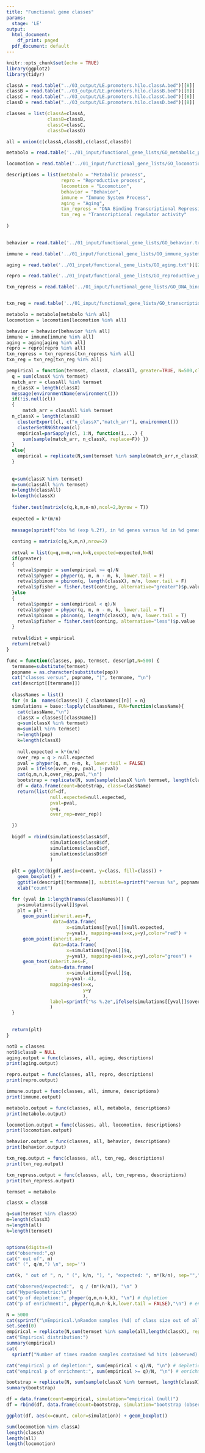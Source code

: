```yaml
---
title: "Functional gene classes"
params:
  stage: 'LE'
output:
  html_document:
    df_print: paged
  pdf_document: default
---
```


```r
knitr::opts_chunk$set(echo = TRUE)
library(ggplot2)
library(tidyr)
```

```r
classA = read.table("../03_output/LE.promoters.hilo.classA.bed")[[8]]
classB = read.table("../03_output/LE.promoters.hilo.classB.bed")[[8]]
classC = read.table("../03_output/LE.promoters.hilo.classC.bed")[[8]]
classD = read.table("../03_output/LE.promoters.hilo.classD.bed")[[8]]

classes = list(classA=classA,
               classB=classB,
               classC=classC,
               classD=classD)

all = union(c(classA,classB),c(classC,classD))
```

```r
metabolo = read.table('../01_input/functional_gene_lists/GO_metabolic_process.txt')[[2]]

locomotion = read.table('../01_input/functional_gene_lists/GO_locomotion.txt')[[2]]

descriptions = list(metabolo = "Metabolic process",
                    repro = "Reproductive process",
                    locomotion = "Locomotion",
                    behavior = "Behavior",
                    immune = "Immune System Process",
                    aging = "Aging",
                    txn_repress = "DNA Binding Transcriptional Repression",
                    txn_reg = "Transcriptional regulator activity"
                    
)
            

behavior = read.table('../01_input/functional_gene_lists/GO_behavior.txt')[[2]]

immune = read.table('../01_input/functional_gene_lists/GO_immune_system_process.txt')[[2]]

aging = read.table('../01_input/functional_gene_lists/GO_aging.txt')[[2]]

repro = read.table('../01_input/functional_gene_lists/GO_reproductive_process.txt')[[2]]

txn_repress = read.table('../01_input/functional_gene_lists/GO_DNA_binding_transcription_repression.txt')[[2]]


txn_reg = read.table('../01_input/functional_gene_lists/GO_transcriptional_regulator_activity.txt')[[2]]

```



```r

metabolo = metabolo[metabolo %in% all]
locomotion = locomotion[locomotion %in% all]

behavior = behavior[behavior %in% all]
immune = immune[immune %in% all]
aging = aging[aging %in% all]
repro = repro[repro %in% all]
txn_repress = txn_repress[txn_repress %in% all]
txn_reg = txn_reg[txn_reg %in% all]
```

```r

pempirical = function(termset, classX, classAll, greater=TRUE, N=500,cl=NULL) {
  q = sum(classX %in% termset)
  match_arr = classAll %in% termset
  n_classX = length(classX)
  message(environmentName(environment()))
  if(!is.null(cl))
  {
      match_arr = classAll %in% termset
  n_classX = length(classX)
    clusterExport(cl, c("n_classX","match_arr"), environment())
    clusterSetRNGStream(cl)
    empirical=parSapply(cl, 1:N, function(i,...) { 
      sum(sample(match_arr, n_classX, replace=F)) })
  }
  else{
    empirical = replicate(N,sum(termset %in% sample(match_arr,n_classX, replace=FALSE)))  
  }
  
  
  q=sum(classX %in% termset)
  m=sum(classAll %in% termset)
  n=length(classAll)
  k=length(classX)
  
  fisher.test(matrix(c(q,k,m,n-m),ncol=2,byrow = T))
  
  expected = k*(m/n)
  
  message(sprintf("obs %d (exp %.2f), in %d genes versus %d in %d genes (%.2f)", q,expected, k,m,n, m/n))
  
  conting = matrix(c(q,k,m,n),nrow=2)
  
  retval = list(q=q,m=m,n=n,k=k,expected=expected,N=N)
  if(greater)
  {
    retval$pempir = sum(empirical >= q)/N
    retval$phyper = phyper(q, m, n - m, k, lower.tail = F)
    retval$pbinom = pbinom(q, length(classX), m/n, lower.tail = F)
    retval$pfisher = fisher.test(conting, alternative="greater")$p.value
  }else
  {
    retval$pempir = sum(empirical < q)/N
    retval$phyper = phyper(q, m, n - m, k, lower.tail = T)
    retval$pbinom = pbinom(q, length(classX), m/n, lower.tail = T)
    retval$pfisher = fisher.test(conting, alternative="less")$p.value
  }
  
  retval$dist = empirical
  return(retval)
}

func = function(classes, pop, termset, descript,N=500) {
  termname=substitute(termset)
  popname = as.character(substitute(pop))
  cat("classes versus", popname, "|", termname, "\n")
  cat(descript[[termname]])
  
  classNames = list()
  for (n in  names(classes)) { classNames[[n]] = n}
  simulations = base::lapply(classNames, FUN=function(className){
    cat(className,"\n")
    classX = classes[[className]]
    q=sum(classX %in% termset)
    m=sum(all %in% termset)
    n=length(pop)
    k=length(classX)
    
    null.expected = k*(m/n)
    over_rep = q > null.expected
    pval = phyper(q, m, n-m, k, lower.tail = FALSE)
    pval = ifelse(over_rep, pval, 1-pval)
    cat(q,m,n,k,over_rep,pval,"\n")
    bootstrap = replicate(N, sum(sample(classX %in% termset, length(classX), replace=T))) 
    df = data.frame(count=bootstrap, class=className)
    return(list(df=df,
                null.expected=null.expected,
                pval=pval,
                q=q,
                over_rep=over_rep))

  })
  
  bigdf = rbind(simulations$classA$df,
                simulations$classB$df,
                simulations$classC$df,
                simulations$classD$df
                )
  
  plt = ggplot(bigdf,aes(x=count, y=class, fill=class)) + 
    geom_boxplot() +
    ggtitle(descript[[termname]], subtitle=sprintf("versus %s", popname)) +
    xlab("count")

  for (yval in 1:length(names(classNames))) {
    p=simulations[[yval]]$pval
    plt = plt + 
      geom_point(inherit.aes=F, 
                 data=data.frame(
                      x=simulations[[yval]]$null.expected,
                      y=yval), mapping=aes(x=x,y=y),color="red") +
      geom_point(inherit.aes=F, 
                 data=data.frame(
                      x=simulations[[yval]]$q,
                      y=yval), mapping=aes(x=x,y=y),color="green") +
      geom_text(inherit.aes=F,
                data=data.frame(
                      x=simulations[[yval]]$q,
                      y=yval-.4),
                mapping=aes(x=x,
                            y=y
                            ),
                label=sprintf("%s %.2e",ifelse(simulations[[yval]]$over_rep,"enrich","deplete"),p)
                )
  }
  

  return(plt)
}
```

```r
notD = classes
notD$classD = NULL
aging.output = func(classes, all, aging, descriptions)
print(aging.output)
```
```r
repro.output = func(classes, all, repro, descriptions)
print(repro.output)
```

```r
immune.output = func(classes, all, immune, descriptions)
print(immune.output)
```



```r
metabolo.output = func(classes, all, metabolo, descriptions)
print(metabolo.output)
```
```r
locomotion.output = func(classes, all, locomotion, descriptions)
print(locomotion.output)
```
```r
behavior.output = func(classes, all, behavior, descriptions)
print(behavior.output)
```
```r
txn_reg.output = func(classes, all, txn_reg, descriptions)
print(txn_reg.output)
```

```r
txn_repress.output = func(classes, all, txn_repress, descriptions)
print(txn_repress.output)
```


```r



termset = metabolo

classX = classB

q=sum(termset %in% classX)
m=length(classX)
n=length(all)
k=length(termset)


options(digits=4)
cat("observed:",q)
cat(" out of", m)
cat(" (", q/m,") \n", sep='')

cat(k, " out of ", n, " (", k/n, "), ", "expected: ", m*(k/n), sep="","\n")

cat("observed/expected:",  q / (m*(k/n)), "\n" )
cat("HyperGeometric:\n")
cat("p of depletion:", phyper(q,m,n-k,k), "\n") # depletion
cat("p of enrichment:", phyper(q,m,n-k,k,lower.tail = FALSE),"\n") # enrichment

N = 5000
cat(sprintf("\nEmpirical.\nRandom samples (%d) of class size out of all:\n",N))
set.seed(0)
empirical = replicate(N,sum(termset %in% sample(all,length(classX), replace=FALSE)))
cat("Empirical distribution:")
summary(empirical)
cat(
  sprintf("Number of times random samples contained %d hits (observed) or higher: %d", q, sum(empirical >= q)),"\n")

cat("empirical p of depletion:", sum(empirical < q)/N, "\n") # depletion
cat("empircal p of enrichment:", sum(empirical >= q)/N, "\n") # enrichment

bootstrap = replicate(N, sum(sample(classX %in% termset, length(classX), replace=T)))
summary(bootstrap)

df = data.frame(count=empirical, simulation="empirical (null)")
df = rbind(df, data.frame(count=bootstrap, simulation="bootstrap (observed)"))

ggplot(df, aes(x=count, color=simulation)) + geom_boxplot()
```

```r
sum(locomotion %in% classA)
length(classA)
length(all)
length(locomotion)
```
